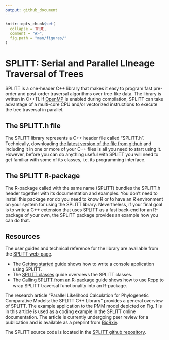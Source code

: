 ```yaml
---
output: github_document
---
```


<!-- README.md is generated from README.Rmd. Please edit that file -->

```r
knitr::opts_chunk$set(
  collapse = TRUE,
  comment = "#>",
  fig.path = "man/figures/"
)
```

# SPLITT: Serial and Parallel LIneage Traversal of Trees

SPLITT is a one-header C++ library that makes it easy to program fast pre-order and post-order traversal algorithms over tree-like data. The library is written in C++11. If [OpenMP](https://www.openmp.org) is enabled during compilation, SPLITT can take advantage of a multi-core CPU and/or vectorized instructions to execute the tree traversal in parallel. 

## The SPLITT.h file

The SPLITT library represents a C++ header file called "SPLITT.h". Technically, downloading [the latest version of the file from github](https://github.com/venelin/SPLITT/raw/master/src/SPLITT.h) and including it in one or more of your C++ files is all you need to start using it. However, before you can do anything useful with SPLITT you will need to get familiar with some of its classes, i.e. its programming interface. 

## The SPLITT R-package

The R-package called with the same name (SPLITT) bundles the SPLITT.h header together with its documentation and examples. You don't need to install this package nor do you need to know R or to have an R environment on your system for using the SPLITT library. Nevertheless, if your final goal is to write a C++ extension that uses SPLITT as a fast back-end for an R-package of your own, the SPLITT package provides an example how you can do that. 

## Resources

The user guides and technical reference for the library are available from the [SPLITT web-page](https://venelin.github.io/SPLITT/index.html). 

* The [Getting started](https://venelin.github.io/SPLITT/articles/SPLITT.html) guide shows how to write a console application using SPLITT. 
* The [SPLITT classes](https://venelin.github.io/SPLITT/articles/SPLITTClasses.html) guide overviews the SPLITT classes. 
* The [Calling SPLITT from an R-package](https://venelin.github.io/SPLITT/articles/SPLITTRcppModules.html) guide shows how to use Rcpp to wrap SPLITT traversal functionality into an R-package.

The research article "Parallel Likelihood Calculation for Phylogenetic Comparative Models: the SPLITT C++ Library" provides a general overview of SPLITT. The example application to the PMM model depicted on Fig. 1 is in this article is used as a coding example in the SPLITT online documentation. The article is currently undergoing peer review for a publication and is available as a preprint from [BioRxiv](https://www.biorxiv.org/content/early/2017/12/18/235739).

The SPLITT source code is located in the [SPLITT github repository](https://github.com/venelin/SPLITT). 


